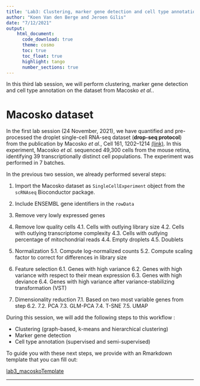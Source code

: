 ```yaml
---
title: 'Lab3: Clustering, marker gene detection and cell type annotation'
author: "Koen Van den Berge and Jeroen Gilis"
date: "7/12/2021"
output:
    html_document:
      code_download: true    
      theme: cosmo
      toc: true
      toc_float: true
      highlight: tango
      number_sections: true
---
```


In this third lab session, we will perform clustering, marker gene detection and 
cell type annotation on the dataset from Macosko *et al.*.

# Macosko dataset

In the first lab session (24 November, 2021), we have quantified and 
pre-processed the droplet single-cell RNA-seq dataset (**drop-seq protocol**) 
from the publication by Macosko *et al.*, Cell 161, 1202–1214
[(link)](https://doi.org/10.1016/j.cell.2015.05.002). In this experiment, 
Macosko *et al.* sequenced 49,300 cells from the mouse retina, identifying 
39 transcriptionally distinct cell populations. The experiment was performed in
7 batches.

In the previous two session, we already performed several steps:

1. Import the Macosko dataset as `SingleCellExperiment` object from the 
`scRNAseq` Bioconductor package.

2. Include ENSEMBL gene identifiers in the `rowData`

3. Remove very lowly expressed genes

4. Remove low quality cells 
  4.1. Cells with outlying library size 
  4.2. Cells with outlying transcriptome complexity 
  4.3. Cells with outlying percentage of mitochondrial reads 
  4.4. Empty droplets 
  4.5. Doublets

5. Normalization 
  5.1. Compute log-normalized counts 
  5.2. Compute scaling factor to correct for differences in library size

6. Feature selection 
  6.1. Genes with high variance 
  6.2. Genes with high variance with respect to their mean expression 
  6.3. Genes with high deviance 
  6.4. Genes with high variance after variance-stabilizing transformation (VST)

7. Dimensionality reduction 
  7.1. Based on two most variable genes from step 6.2. 
  7.2. PCA 
  7.3. GLM-PCA 
  7.4. T-SNE 
  7.5. UMAP
 
 During this session, we will add the following steps to this workflow :
 
 - Clustering (graph-based, k-means and hierarchical clustering)
 - Marker gene detection
 - Cell type annotation (supervised and semi-supervised)
 
To guide you with these next steps, we provide with an Rmarkdown template
that you can fill out:

[lab3_macoskoTemplate](./lab3_macoskoTemplate.html)


---

